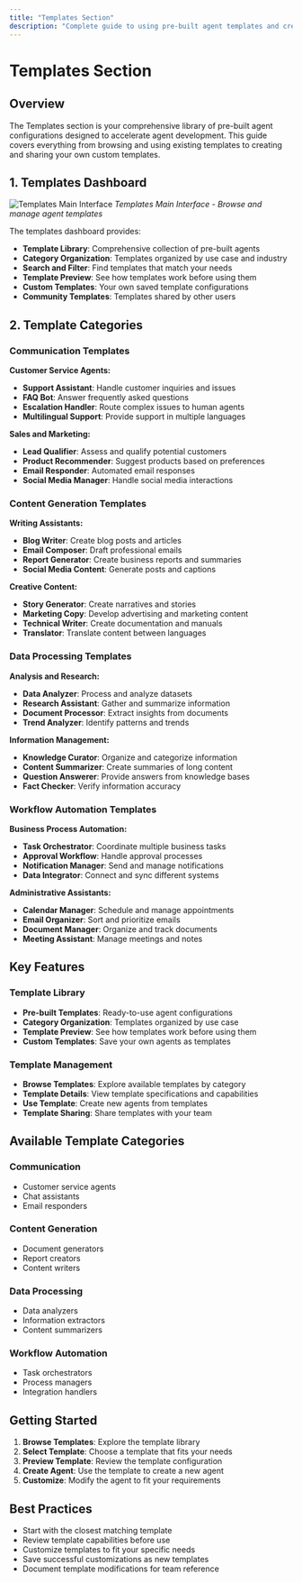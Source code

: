 ```yaml
---
title: "Templates Section"
description: "Complete guide to using pre-built agent templates and creating custom templates"
---
```


# Templates Section

## Overview

The Templates section is your comprehensive library of pre-built agent configurations designed to accelerate agent development. This guide covers everything from browsing and using existing templates to creating and sharing your own custom templates.

## 1. Templates Dashboard

![Templates Main Interface](/images/screenshots/templates/templates-main.png)
*Templates Main Interface - Browse and manage agent templates*

The templates dashboard provides:
- **Template Library**: Comprehensive collection of pre-built agents
- **Category Organization**: Templates organized by use case and industry
- **Search and Filter**: Find templates that match your needs
- **Template Preview**: See how templates work before using them
- **Custom Templates**: Your own saved template configurations
- **Community Templates**: Templates shared by other users

## 2. Template Categories

### Communication Templates
**Customer Service Agents:**
- **Support Assistant**: Handle customer inquiries and issues
- **FAQ Bot**: Answer frequently asked questions
- **Escalation Handler**: Route complex issues to human agents
- **Multilingual Support**: Provide support in multiple languages

**Sales and Marketing:**
- **Lead Qualifier**: Assess and qualify potential customers
- **Product Recommender**: Suggest products based on preferences
- **Email Responder**: Automated email responses
- **Social Media Manager**: Handle social media interactions

### Content Generation Templates
**Writing Assistants:**
- **Blog Writer**: Create blog posts and articles
- **Email Composer**: Draft professional emails
- **Report Generator**: Create business reports and summaries
- **Social Media Content**: Generate posts and captions

**Creative Content:**
- **Story Generator**: Create narratives and stories
- **Marketing Copy**: Develop advertising and marketing content
- **Technical Writer**: Create documentation and manuals
- **Translator**: Translate content between languages

### Data Processing Templates
**Analysis and Research:**
- **Data Analyzer**: Process and analyze datasets
- **Research Assistant**: Gather and summarize information
- **Document Processor**: Extract insights from documents
- **Trend Analyzer**: Identify patterns and trends

**Information Management:**
- **Knowledge Curator**: Organize and categorize information
- **Content Summarizer**: Create summaries of long content
- **Question Answerer**: Provide answers from knowledge bases
- **Fact Checker**: Verify information accuracy

### Workflow Automation Templates
**Business Process Automation:**
- **Task Orchestrator**: Coordinate multiple business tasks
- **Approval Workflow**: Handle approval processes
- **Notification Manager**: Send and manage notifications
- **Data Integrator**: Connect and sync different systems

**Administrative Assistants:**
- **Calendar Manager**: Schedule and manage appointments
- **Email Organizer**: Sort and prioritize emails
- **Document Manager**: Organize and track documents
- **Meeting Assistant**: Manage meetings and notes

## Key Features

### Template Library
- **Pre-built Templates**: Ready-to-use agent configurations
- **Category Organization**: Templates organized by use case
- **Template Preview**: See how templates work before using them
- **Custom Templates**: Save your own agents as templates

### Template Management
- **Browse Templates**: Explore available templates by category
- **Template Details**: View template specifications and capabilities
- **Use Template**: Create new agents from templates
- **Template Sharing**: Share templates with your team

## Available Template Categories

### Communication
- Customer service agents
- Chat assistants
- Email responders

### Content Generation
- Document generators
- Report creators
- Content writers

### Data Processing
- Data analyzers
- Information extractors
- Content summarizers

### Workflow Automation
- Task orchestrators
- Process managers
- Integration handlers

## Getting Started

1. **Browse Templates**: Explore the template library
2. **Select Template**: Choose a template that fits your needs
3. **Preview Template**: Review the template configuration
4. **Create Agent**: Use the template to create a new agent
5. **Customize**: Modify the agent to fit your requirements

## Best Practices

- Start with the closest matching template
- Review template capabilities before use
- Customize templates to fit your specific needs
- Save successful customizations as new templates
- Document template modifications for team reference
